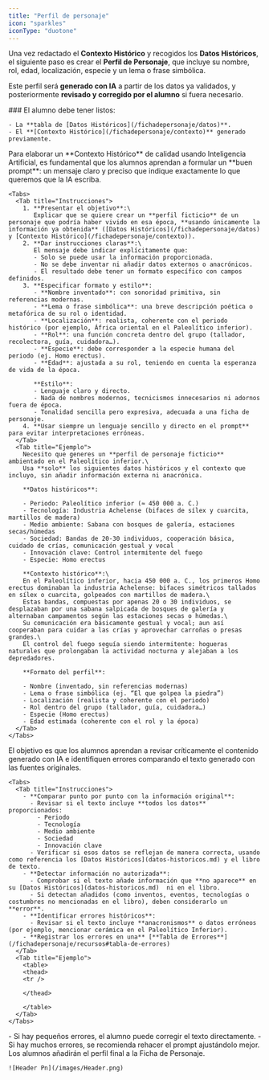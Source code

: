 ```yaml
---
title: "Perfil de personaje"
icon: "sparkles"
iconType: "duotone"
---
```


Una vez redactado el **Contexto Histórico** y recogidos los **Datos Históricos**, el siguiente paso es crear el **Perfil de Personaje**, que incluye su nombre, rol, edad, localización, especie y un lema o frase simbólica.

Este perfil será **generado con IA** a partir de los datos ya validados, y posteriormente **revisado y corregido por el alumno** si fuera necesario.

<Steps>
  <Step title="Información base." iconType="duotone" stepNumber={1} titleSize="h2">
    ### El alumno debe tener listos:

    - La **tabla de [Datos Históricos](/fichadepersonaje/datos)**.
    - El **[Contexto Histórico](/fichadepersonaje/contexto)** generado previamente.
  </Step>
  <Step title="Elaborar el prompt para la IA." iconType="duotone" stepNumber={2} titleSize="h2">
    Para elaborar un **Contexto Histórico** de calidad usando Inteligencia Artificial, es fundamental que los alumnos aprendan a formular un **buen prompt**: un mensaje claro y preciso que indique exactamente lo que queremos que la IA escriba.

    <Tabs>
      <Tab title="Instrucciones">
        1. **Presentar el objetivo**:\
           Explicar que se quiere crear un **perfil ficticio** de un personaje que podría haber vivido en esa época, **usando únicamente la información ya obtenida** ([Datos Históricos](/fichadepersonaje/datos) y [Contexto Histórico](/fichadepersonaje/contexto)).
        2. **Dar instrucciones claras**:\
           El mensaje debe indicar explícitamente que:
           - Solo se puede usar la información proporcionada.
           - No se debe inventar ni añadir datos externos o anacrónicos.
           - El resultado debe tener un formato específico con campos definidos.
        3. **Especificar formato y estilo**:
           - **Nombre inventado**: con sonoridad primitiva, sin referencias modernas.
           - **Lema o frase simbólica**: una breve descripción poética o metafórica de su rol o identidad.
           - **Localización**: realista, coherente con el periodo histórico (por ejemplo, África oriental en el Paleolítico inferior).
           - **Rol**: una función concreta dentro del grupo (tallador, recolectora, guía, cuidadora…).
           - **Especie**: debe corresponder a la especie humana del periodo (ej. Homo erectus).
           - **Edad**: ajustada a su rol, teniendo en cuenta la esperanza de vida de la época.

           **Estilo**:
           - Lenguaje claro y directo.
           - Nada de nombres modernos, tecnicismos innecesarios ni adornos fuera de época.
           - Tonalidad sencilla pero expresiva, adecuada a una ficha de personaje.
        4. **Usar siempre un lenguaje sencillo y directo en el prompt** para evitar interpretaciones erróneas.
      </Tab>
      <Tab title="Ejemplo">
        Necesito que generes un **perfil de personaje ficticio** ambientado en el Paleolítico inferior.\
        Usa **solo** los siguientes datos históricos y el contexto que incluyo, sin añadir información externa ni anacrónica.

        **Datos históricos**:

        - Periodo: Paleolítico inferior (≈ 450 000 a. C.)
        - Tecnología: Industria Achelense (bifaces de sílex y cuarcita, martillos de madera)
        - Medio ambiente: Sabana con bosques de galería, estaciones secas/húmedas
        - Sociedad: Bandas de 20-30 individuos, cooperación básica, cuidado de crías, comunicación gestual y vocal
        - Innovación clave: Control intermitente del fuego
        - Especie: Homo erectus

        **Contexto histórico**:\
        En el Paleolítico inferior, hacia 450 000 a. C., los primeros Homo erectus dominaban la industria Achelense: bifaces simétricos tallados en sílex o cuarcita, golpeados con martillos de madera.\
        Estas bandas, compuestas por apenas 20 o 30 individuos, se desplazaban por una sabana salpicada de bosques de galería y alternaban campamentos según las estaciones secas o húmedas.\
        Su comunicación era básicamente gestual y vocal; aun así cooperaban para cuidar a las crías y aprovechar carroñas o presas grandes.\
        El control del fuego seguía siendo intermitente: hogueras naturales que prolongaban la actividad nocturna y alejaban a los depredadores.

        **Formato del perfil**:

        - Nombre (inventado, sin referencias modernas)
        - Lema o frase simbólica (ej. “El que golpea la piedra”)
        - Localización (realista y coherente con el periodo)
        - Rol dentro del grupo (tallador, guía, cuidadora…)
        - Especie (Homo erectus)
        - Edad estimada (coherente con el rol y la época)
      </Tab>
    </Tabs>
  </Step>
  <Step title="Revisión crítica" iconType="duotone" stepNumber={3} titleSize="h2">
    El objetivo es que los alumnos aprendan a revisar críticamente el contenido generado con IA e identifiquen errores comparando el texto generado con las fuentes originales.

    <Tabs>
      <Tab title="Instrucciones">
        - **Comparar punto por punto con la información original**:
          - Revisar si el texto incluye **todos los datos** proporcionados:
            - Periodo
            - Tecnología
            - Medio ambiente
            - Sociedad
            - Innovación clave
          - Verificar si esos datos se reflejan de manera correcta, usando como referencia los [Datos Históricos](datos-historicos.md) y el libro de texto.
        - **Detectar información no autorizada**:
          - Comprobar si el texto añade información que **no aparece** en su [Datos Históricos](datos-historicos.md)  ni en el libro.
          - Si detectan añadidos (como inventos, eventos, tecnologías o costumbres no mencionadas en el libro), deben considerarlo un **error**.
        - **Identificar errores históricos**:
          - Revisar si el texto incluye **anacronismos** o datos erróneos (por ejemplo, mencionar cerámica en el Paleolítico Inferior).
        - **Registrar los errores en una** [**Tabla de Errores**](/fichadepersonaje/recursos#tabla-de-errores)
      </Tab>
      <Tab title="Ejemplo">
        <table>
        <thead>
        <tr />

        </thead>

        </table>
      </Tab>
    </Tabs>
  </Step>
  <Step title="Re-Prompt" iconType="duotone" stepNumber={4} titleSize="h2">
    - Si hay pequeños errores, el alumno puede corregir el texto directamente.
    - Si hay muchos errores, se recomienda rehacer el prompt ajustándolo mejor.
  </Step>
  <Step title="Perfil de personaje Final" icon="newspaper" iconType="duotone" titleSize="h2">
    Los alumnos añadirán el perfil final a la Ficha de Personaje.

    ![Header Pn](/images/Header.png)
  </Step>
</Steps>
